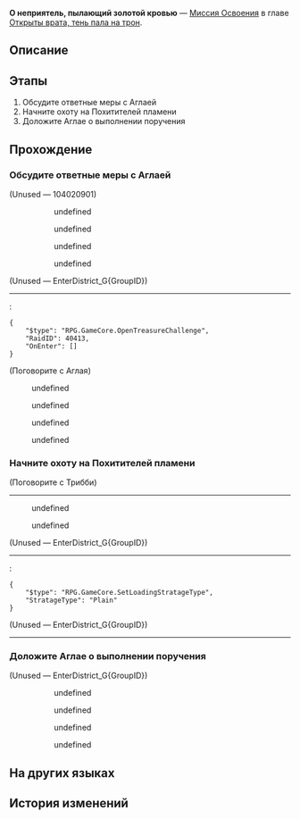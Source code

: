 {{Дополнить|Диалоги.}}
{{Миссия Инфобокс
|id              = 1040209
|Название        = 
|Изображение     = Миссия Освоения О неприятель, пылающий золотой кровью.png
|Тип             = Миссия Освоения
|События         = 
|Глава           = Открыты врата, тень пала на трон
|Условия         = Завершена [[Миссия Освоения]] ''[[О врата, раздающийся эхом стук во снах]]''
|Персонажи       = Аглая; Анакса; Мемо; Мидей; Обсуждающие граждане; Первопроходец; Трибби; Фаенон
|СтартЛокация    = [[Амфореус]] — [[Вечный священный город Охема]]
|Локации         = Вечный священный город Охема
|Предыдущая      = О врата, раздающийся эхом стук во снах
|Следующая       = О трон, покончи с этим отчаянием
|Награды         = Опыт Освоения*300; Звёздный нефрит*40; Очищенный эфир*4; Небесная амброзия*120; A Hunt for the Divine*1 { text = A Hunt for the Divine }; Кредиты*60 000
}}
'''О неприятель, пылающий золотой кровью''' — [[Миссия Освоения]] в главе [[Открыты врата, тень пала на трон]].

==Описание==
{{Описание|После обсуждения герои полиса решают разделиться: Дань Хэн с Гиациной отправились на поиски Трианны, а Аглая и Кастория остались разбираться с делами полиса. Остальные же разработали план, как отправиться в каструм Кремнос и вместе остановить Похитителя огня. Когда сражение зашло в тупик, прибыл прошедший вознесение Мидей и нанёс Похитителю пламени сокрушительный удар.}}

==Этапы==
# Обсудите ответные меры с Аглаей
# Начните охоту на Похитителей пламени
# Доложите Аглае о выполнении поручения

==Прохождение==
{{Дополнить}}

===Обсудите ответные меры с Аглаей===
{{Описание миссии|локация=Вечный священный город Охема|Ценой своей божественной силы Трианна отправляет Трибби и Триннону подальше от поля боя. Герои встречаются в городе для разработки плана спасения Трианны и поимки Похитителя пламени.}}
{{Диалог Начало}}

;(Unused &mdash; 104020901)
<!--Unknown TalkSentence: 104031381-->
:<!--Unknown TalkSentence: 104031382-->
:<!--Unknown TalkSentence: 104031383-->
:<!--Unknown TalkSentence: 104031384-->
:<!--Unknown TalkSentence: 104031385-->
:<!--Unknown TalkSentence: 104031386-->
:<!--Unknown TalkSentence: 104031387-->
:<!--Unknown TalkSentence: 104031388-->
:<!--Unknown TalkSentence: 104031389-->
:<!--Unknown TalkSentence: 104031390-->
:<!--Unknown TalkSentence: 104031391-->
:<!--Unknown TalkSentence: 104031392-->
:<!--Unknown TalkSentence: 104031393-->
:<!--Unknown TalkSentence: 104031394-->
:<!--Unknown TalkSentence: 104031395-->
::{{Диалог|Стрелка}} undefined
::{{Диалог|Стрелка}} undefined
::{{Диалог|Стрелка}} undefined
::{{Диалог|Стрелка}} undefined

;(Unused &mdash; EnterDistrict_G{GroupID})
----
::{{tx}}
:<pre>{
	"$type": "RPG.GameCore.OpenTreasureChallenge",
	"RaidID": 40413,
	"OnEnter": []
}</pre>

;(Поговорите с Аглая)
<!--Unknown TalkSentence: 104031781-->
<!--Unknown TalkSentence: 104031782-->
:{{Диалог|Стрелка}} undefined
:{{Диалог|Стрелка}} undefined
:{{Диалог|Стрелка}} undefined
:{{Диалог|Стрелка}} undefined
{{Диалог Конец}}

===Начните охоту на Похитителей пламени===
{{Диалог Начало}}

;(Поговорите с Трибби)

----
<!--Unknown TalkSentence: 104033960-->
<!--Unknown TalkSentence: 104033961-->
<!--Unknown TalkSentence: 104033962-->
<!--Unknown TalkSentence: 104033963-->
<!--Unknown TalkSentence: 104033964-->
<!--Unknown TalkSentence: 104033965-->
<!--Unknown TalkSentence: 104033966-->
<!--Unknown TalkSentence: 104033967-->
<!--Unknown TalkSentence: 104033968-->
<!--Unknown TalkSentence: 104033969-->
<!--Unknown TalkSentence: 104033970-->
<!--Unknown TalkSentence: 104033971-->
<!--Unknown TalkSentence: 104033972-->
<!--Unknown TalkSentence: 104033973-->
<!--Unknown TalkSentence: 104033974-->
<!--Unknown TalkSentence: 104033975-->
:{{Диалог|Стрелка}} undefined
:<!--Unknown TalkSentence: 104033977-->
:<!--Unknown TalkSentence: 104033978-->
:<!--Unknown TalkSentence: 104033979-->
:<!--Unknown TalkSentence: 104033980-->
:<!--Unknown TalkSentence: 104033981-->
::{{tx}}
:{{Диалог|Стрелка}} undefined
:<!--Unknown TalkSentence: 104033980-->
:<!--Unknown TalkSentence: 104033981-->
::{{tx}}
<!--Unknown TalkSentence: 104033980-->
<!--Unknown TalkSentence: 104033981-->
:{{tx}}

;(Unused &mdash; EnterDistrict_G{GroupID})
----
::{{tx}}
:<pre>{
	"$type": "RPG.GameCore.SetLoadingStratageType",
	"StratageType": "Plain"
}</pre>

;(Unused &mdash; EnterDistrict_G{GroupID})
----
::{{tx}}
{{Диалог Конец}}

===Доложите Аглае о выполнении поручения===
{{Диалог Начало}}

;(Unused &mdash; EnterDistrict_G{GroupID})
:{{tx}}
:<!--Unknown TalkSentence: 104034260-->
::{{Диалог|Стрелка}} undefined
::{{Диалог|Стрелка}} undefined
::{{Диалог|Стрелка}} undefined
::{{Диалог|Стрелка}} undefined
<!--Unknown TalkSentence: 104034360-->
{{Диалог Конец}}

==На других языках==
{{На других языках
|en   = Nemesis, Scorched by Golden Blood
|zhs  = 仇寇啊，且领受金血烧灼
|zht  = 仇寇啊，且領受金血燒灼
|ja   = 仇敵よ、黄金の血に焼かれよ
|ko   = 원수여, 황금 피의 뜨거운 불길을 받아들여라
|es   = Némesis, ardiente en sangre dorada
|fr   = Ennemi juré brûlé par le sang doré
|ru   = О неприятель, пылающий золотой кровью
|th   = ศัตรูเอ๋ย จงแผดเผาด้วยโลหิตทอง
|vi   = Hỡi Kẻ Thù, Hãy Nhận Lấy Máu Vàng Bỏng Rát
|de   = Erzfeind, von goldenem Blut versengt
|id   = Musuh, Rasakan Darah Emas yang Membara
|pt   = Nêmesis, Abrasados pelo Sangue Dourado
}}

==История изменений==
{{История изменений|3.1}}

